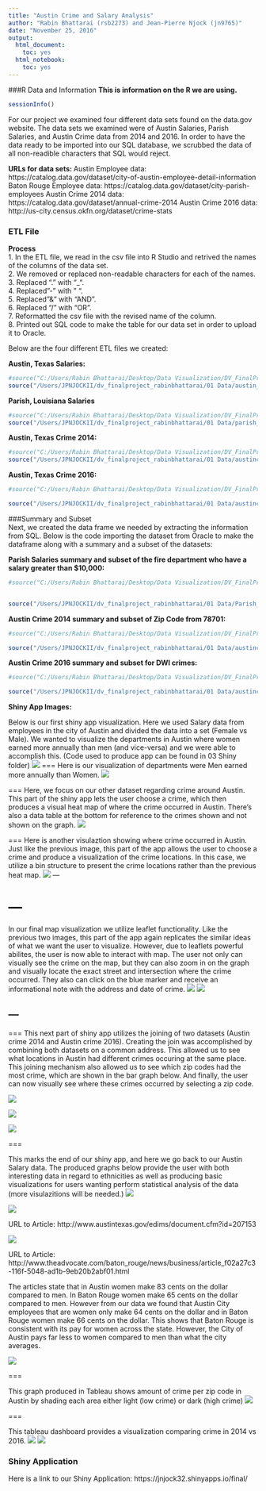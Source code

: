 ```yaml
---
title: "Austin Crime and Salary Analysis"
author: "Rabin Bhattarai (rsb2273) and Jean-Pierre Njock (jn9765)"
date: "November 25, 2016"
output: 
  html_document:
    toc: yes
  html_notebook:
    toc: yes
---
```


###R Data and Information
**This is information on the R we are using.**

```r
sessionInfo()
```

For our project we examined four different data sets found on the data.gov website. The data sets we examined were of Austin Salaries, Parish Salaries, and Austin Crime data from 2014 and 2016. In order to have the data ready to be imported into our SQL database, we scrubbed the data of all non-readible characters that SQL would reject.

**URLs for data sets: **
Austin Employee data: https://catalog.data.gov/dataset/city-of-austin-employee-detail-information
Baton Rouge Employee data: https://catalog.data.gov/dataset/city-parish-employees
Austin Crime 2014 data: https://catalog.data.gov/dataset/annual-crime-2014
Austin Crime 2016 data: http://us-city.census.okfn.org/dataset/crime-stats

### ETL File

**Process**  
1. In the ETL file, we read in the csv file into R Studio and retrived the names of the columns of the data set.  
2. We removed or replaced non-readable characters for each of the names.   
3. Replaced "." with "_".   
4. Replaced "-" with " ".   
5. Replaced "&" with "AND".   
6. Replaced "/" with "OR".    
7. Reformatted the csv file with the revised name of the column.   
8. Printed out SQL code to make the table for our data set in order to upload it to Oracle.

Below are the four different ETL files we created:

**Austin, Texas Salaries: **
```r
#source("C:/Users/Rabin Bhattarai/Desktop/Data Visualization/DV_FinalProject3/01 Data/austin_salaries_ETL.R", echo = TRUE)
source("/Users/JPNJOCKII/dv_finalproject_rabinbhattarai/01 Data/austin_salaries_ETL.R", echo = TRUE)
```

**Parish, Louisiana Salaries**
```r
#source("C:/Users/Rabin Bhattarai/Desktop/Data Visualization/DV_FinalProject3/01 Data/parish_salaries_ETL.R", echo = TRUE)
source("/Users/JPNJOCKII/dv_finalproject_rabinbhattarai/01 Data/parish_salaries_ETL.R", echo = TRUE)
```

**Austin, Texas Crime 2014: **
```r
#source("C:/Users/Rabin Bhattarai/Desktop/Data Visualization/DV_FinalProject3/01 Data/austincrime14_ETL.R", echo = TRUE)
source("/Users/JPNJOCKII/dv_finalproject_rabinbhattarai/01 Data/austincrime14_ETL.R", echo = TRUE)


```

**Austin, Texas Crime 2016: **
```r
#source("C:/Users/Rabin Bhattarai/Desktop/Data Visualization/DV_FinalProject3/01 Data/austincrime_ETL.R", echo = TRUE)

source("/Users/JPNJOCKII/dv_finalproject_rabinbhattarai/01 Data/austincrime_ETL.R", echo = TRUE)

```

###Summary and Subset    
Next, we created the data frame we needed by extracting the information from SQL. Below is the code importing the dataset from Oracle to make the dataframe along with a summary and a subset of the datasets:


**Parish Salaries summary and subset of the fire department who have a salary greater than $10,000:**
```r
#source("C:/Users/Rabin Bhattarai/Desktop/Data Visualization/DV_FinalProject3/01 Data/Parish_summary_subset.R", echo = TRUE)


source("/Users/JPNJOCKII/dv_finalproject_rabinbhattarai/01 Data/Parish_summary_subset.R", echo = TRUE)


```

**Austin Crime 2014 summary and subset of Zip Code from 78701:**
```r
#source("C:/Users/Rabin Bhattarai/Desktop/Data Visualization/DV_FinalProject3/01 Data/austincrime14_subset.R", echo = TRUE)

source("/Users/JPNJOCKII/dv_finalproject_rabinbhattarai/01 Data/austincrime14_subset.R", echo = TRUE)
```

**Austin Crime 2016 summary and subset for DWI crimes:**
```r
#source("C:/Users/Rabin Bhattarai/Desktop/Data Visualization/DV_FinalProject3/01 Data/austincrime_subset.R, echo = TRUE)

source("/Users/JPNJOCKII/dv_finalproject_rabinbhattarai/01 Data/austincrime_subset.R", echo = TRUE)
```




**Shiny App Images:**

Below is our first shiny app visualization. Here we used Salary data from employees in the city of Austin and divided the data into a set (Female vs Male). We wanted to visualize the departments in Austin where women earned more annually than men (and vice-versa) and we were able to accomplish this. (Code used to produce app can be found in 03 Shiny folder)
![](/Users/JPNJOCKII/dv_finalproject_rabinbhattarai/01 Data/WOMEN'S SALARY.png)
===
Here is our visualization of departments were Men earned more annually than Women.
![](/Users/JPNJOCKII/dv_finalproject_rabinbhattarai/01 Data/MEN'S SALARY.png)

===
Here, we focus on our other dataset regarding crime around Austin. This part of the shiny app lets the user choose a crime, which then produces a visual heat map of where the crime occurred in Austin. There's also a data table at the bottom for reference to the crimes shown and not shown on the graph. 
![](/Users/JPNJOCKII/dv_finalproject_rabinbhattarai/01 Data/HEAT MAP.png)

===
Here is another visulaztion showing where crime occurred in Austin. Just like the previous image, this part of the app allows the user to choose a crime and produce a visualization of the crime locations. In this case, we utilize a bin structure to present the crime locations rather than the previous heat map. 
![](/Users/JPNJOCKII/dv_finalproject_rabinbhattarai/01 Data/BIN MAP.png)
---

---
===
In our final map visualization we utilize leaflet functionality. Like the previous two images, this part of the app again replicates the similar ideas of what we want the user to visualize. However, due to leaflets powerful abilites, the user is now able to interact with map. The user not only can visually see the crime on the map, but they can also zoom in on the graph and visually locate the exact street and intersection where the crime occurred. They also can click on the blue marker and receive an informational note with the address and date of crime. 
![](/Users/JPNJOCKII/dv_finalproject_rabinbhattarai/01 Data/INTERACTIVE MAP.png)
![](/Users/JPNJOCKII/dv_finalproject_rabinbhattarai/01 Data/interactiveplot.png)

---
---

===
This next part of shiny app utilizes the joining of two datasets (Austin crime 2014 and Austin crime 2016). Creating the join was accomplished by combining both datasets on a common address. This allowed us to see what locations in Austin had different crimes occuring at the same place. This joining mechanism also allowed us to see which zip codes had the most crime, which are shown in the bar graph below. And finally, the user can now visually see where these crimes occurred by selecting a zip code.

![](/Users/JPNJOCKII/dv_finalproject_rabinbhattarai/01 Data/JOINED TABLE.png)

![](/Users/JPNJOCKII/dv_finalproject_rabinbhattarai/01 Data/JOINED TABLE PART 2.png)

![](/Users/JPNJOCKII/dv_finalproject_rabinbhattarai/01 Data/JOINED TABLE PART 3.png)



===


This marks the end of our shiny app, and here we go back to our Austin Salary data. The produced graphs below provide the user with both interesting data in regard to ethnicities as well as producing basic visualizations for users wanting perform statistical analysis of the data (more visulazitions will be needed.)
![](/Users/JPNJOCKII/dv_finalproject_rabinbhattarai/01 Data/VISUALIZATION.png)

![](/Users/JPNJOCKII/dv_finalproject_rabinbhattarai/01 Data/Austin_Wage_Gap_2013.png)

URL to Article: http://www.austintexas.gov/edims/document.cfm?id=207153

![](/Users/JPNJOCKII/dv_finalproject_rabinbhattarai/01 Data/Wage_Gap_Louisiana_2015.png)

URL to Article: http://www.theadvocate.com/baton_rouge/news/business/article_f02a27c3-116f-5048-ad1b-9eb20b2abf01.html

The articles state that in Austin women make 83 cents on the dollar compared to men. In Baton Rouge women make 65 cents on the dollar compared to men. However from our data we found that Austin City employees that are women only make 64 cents on the dollar and in Baton Rouge women make 66 cents on the dollar. This shows that Baton Rouge is consistent with its pay for women across the state. However, the City of Austin pays far less to women compared to men than what the city averages. 

![](/Users/JPNJOCKII/dv_finalproject_rabinbhattarai/01 Data/wagegap.png)

===


This graph produced in Tableau shows amount of crime per zip code in Austin by shading each area either light (low crime) or dark (high crime)
![](/Users/JPNJOCKII/dv_finalproject_rabinbhattarai/01 Data/zipcodecrime.png)

===


This tableau dashboard provides a visualization comparing crime in 2014 vs 2016.
![](/Users/JPNJOCKII/dv_finalproject_rabinbhattarai/01 Data/Monthly Crime in 2016.png)
![](/Users/JPNJOCKII/dv_finalproject_rabinbhattarai/01 Data/Monthly Crime Data for Austin in 2014 .png)

### Shiny Application  
Here is a link to our Shiny Application: https://jnjock32.shinyapps.io/final/


